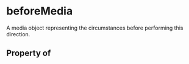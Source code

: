 # beforeMedia

A media object representing the circumstances before performing this direction.

## Property of



